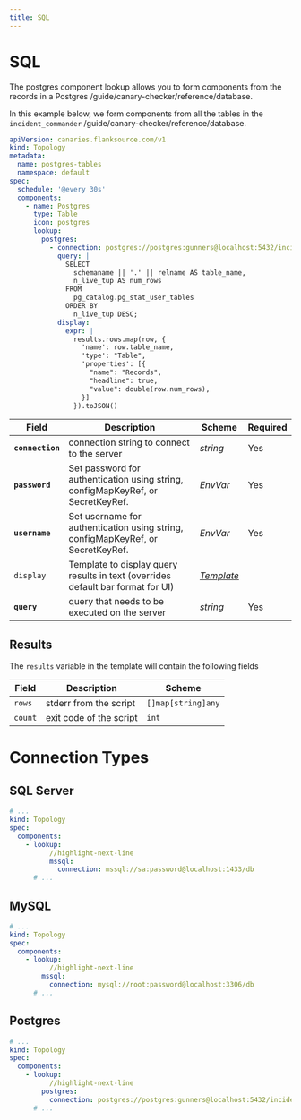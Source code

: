 ```yaml
---
title: SQL
---
```



# <AzureSqlServer className="h-10"/> SQL

The postgres component lookup allows you to form components from the records in a Postgres /guide/canary-checker/reference/database.

In this example below, we form components from all the tables in the `incident_commander` /guide/canary-checker/reference/database.

```yaml title="postgres-tables.yml"
apiVersion: canaries.flanksource.com/v1
kind: Topology
metadata:
  name: postgres-tables
  namespace: default
spec:
  schedule: '@every 30s'
  components:
    - name: Postgres
      type: Table
      icon: postgres
      lookup:
        postgres:
          - connection: postgres://postgres:gunners@localhost:5432/incident_commander?sslmode=disable
            query: |
              SELECT
                schemaname || '.' || relname AS table_name,
                n_live_tup AS num_rows
              FROM
                pg_catalog.pg_stat_user_tables
              ORDER BY
                n_live_tup DESC;
            display:
              expr: |
                results.rows.map(row, {
                  'name': row.table_name,
                  'type': "Table",
                  'properties': [{
                    "name": "Records",
                    "headline": true,
                    "value": double(row.num_rows),
                  }]
                }).toJSON()
```

| Field            | Description                                                                       | Scheme                                            | Required |
| ---------------- | --------------------------------------------------------------------------------- | ------------------------------------------------- | -------- |
| **`connection`** | connection string to connect to the server                                        | _string_                                          | Yes      |
| **`password`** | Set password for authentication using string, configMapKeyRef, or SecretKeyRef. | <CommonLink to="secrets">*EnvVar*</CommonLink> | Yes      |
| **`username`** | Set username for authentication using string, configMapKeyRef, or SecretKeyRef. | <CommonLink to="secrets">*EnvVar*</CommonLink> | Yes      |
| `display`        | Template to display query results in text (overrides default bar format for UI)   | [_Template_](/guide/topology/concepts/templating)           |          |
| **`query`**      | query that needs to be executed on the server                                     | _string_                                          | Yes      |

## Results

The `results` variable in the template will contain the following fields

| Field   | Description             | Scheme             |
| ------- | ----------------------- | ------------------ |
| `rows`  | stderr from the script  | `[]map[string]any` |
| `count` | exit code of the script | `int`              |

# Connection Types

## <Icon name="mssql" /> SQL Server

```yaml title=lookup-mssql.yaml
# ...
kind: Topology
spec:
  components:
    - lookup:
          //highlight-next-line
          mssql:
            connection: mssql://sa:password@localhost:1433/db
      # ...
```


## <Icon name="mysql" /> MySQL



```yaml title=lookup-mssql.yaml
# ...
kind: Topology
spec:
  components:
    - lookup:
          //highlight-next-line
        mssql:
          connection: mysql://root:password@localhost:3306/db
      # ...
```
## <Icon name="postgres" /> Postgres


```yaml title=lookup-postgres.yaml
# ...
kind: Topology
spec:
  components:
    - lookup:
          //highlight-next-line
        postgres:
          connection: postgres://postgres:gunners@localhost:5432/incident_commander?sslmode=disable
      # ...
```


